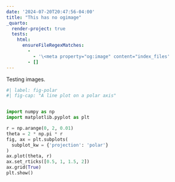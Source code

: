 ```yaml
---
date: '2024-07-20T20:47:56-04:00'
title: "This has no ogimage"
_quarto:
  render-project: true
  tests:
    html:
      ensureFileRegexMatches:
        - 
          - '\<meta property="og:image" content="index_files'
        - []
---
```


Testing images.

```python
#| label: fig-polar
#| fig-cap: "A line plot on a polar axis"


import numpy as np
import matplotlib.pyplot as plt

r = np.arange(0, 2, 0.01)
theta = 2 * np.pi * r
fig, ax = plt.subplots(
  subplot_kw = {'projection': 'polar'} 
)
ax.plot(theta, r)
ax.set_rticks([0.5, 1, 1.5, 2])
ax.grid(True)
plt.show()
```